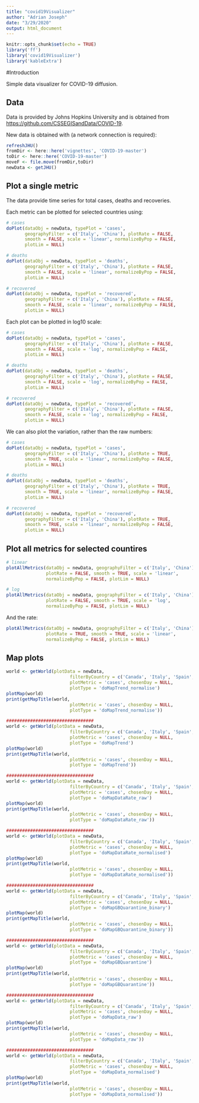 ```yaml
---
title: "covid19Visualizer"
author: "Adrian Joseph"
date: "3/29/2020"
output: html_document
---
```



```r
knitr::opts_chunk$set(echo = TRUE)
library('ff')
library('covid19Visualizer')
library('kableExtra')
```

#Introduction

Simple data visualizer for COVID-19 diffusion.

## Data

Data is provided by Johns Hopkins University and is obtained from <https://github.com/CSSEGISandData/COVID-19>.

New data is obtained with (a network connection is required):

```r
refreshJHU()
fromDir <- here::here('vignettes', 'COVID-19-master')
toDir <- here::here('COVID-19-master')
moveF <- file.move(fromDir,toDir)
newData <- getJHU()
```

## Plot a single metric

The data provide time series for total cases, deaths and recoveries.

Each metric can be plotted for selected countries using:

```r
# cases
doPlot(dataObj = newData, typePlot = 'cases',
       geographyFilter = c('Italy', 'China'), plotRate = FALSE,
       smooth = FALSE, scale = 'linear', normalizeByPop = FALSE,
       plotLim = NULL)

# deaths
doPlot(dataObj = newData, typePlot = 'deaths',
       geographyFilter = c('Italy', 'China'), plotRate = FALSE,
       smooth = FALSE, scale = 'linear', normalizeByPop = FALSE,
       plotLim = NULL)

# recovered
doPlot(dataObj = newData, typePlot = 'recovered',
       geographyFilter = c('Italy', 'China'), plotRate = FALSE,
       smooth = FALSE, scale = 'linear', normalizeByPop = FALSE,
       plotLim = NULL)
```

Each plot can be plotted in log10 scale:
```r
# cases
doPlot(dataObj = newData, typePlot = 'cases',
       geographyFilter = c('Italy', 'China'), plotRate = FALSE,
       smooth = FALSE, scale = 'log', normalizeByPop = FALSE,
       plotLim = NULL)

# deaths
doPlot(dataObj = newData, typePlot = 'deaths',
       geographyFilter = c('Italy', 'China'), plotRate = FALSE,
       smooth = FALSE, scale = 'log', normalizeByPop = FALSE,
       plotLim = NULL)

# recovered
doPlot(dataObj = newData, typePlot = 'recovered',
       geographyFilter = c('Italy', 'China'), plotRate = FALSE,
       smooth = FALSE, scale = 'log', normalizeByPop = FALSE,
       plotLim = NULL)
```

We can also plot the variation, rather than the raw numbers:
```r
# cases
doPlot(dataObj = newData, typePlot = 'cases',
       geographyFilter = c('Italy', 'China'), plotRate = TRUE,
       smooth = TRUE, scale = 'linear', normalizeByPop = FALSE,
       plotLim = NULL)

# deaths
doPlot(dataObj = newData, typePlot = 'deaths',
       geographyFilter = c('Italy', 'China'), plotRate = TRUE,
       smooth = TRUE, scale = 'linear', normalizeByPop = FALSE,
       plotLim = NULL)

# recovered
doPlot(dataObj = newData, typePlot = 'recovered',
       geographyFilter = c('Italy', 'China'), plotRate = TRUE,
       smooth = TRUE, scale = 'linear', normalizeByPop = FALSE,
       plotLim = NULL)
```

## Plot all metrics for selected countires

```r
# linear
plotAllMetrics(dataObj = newData, geographyFilter = c('Italy', 'China'),
               plotRate = FALSE, smooth = TRUE, scale = 'linear',
               normalizeByPop = FALSE, plotLim = NULL)

# log
plotAllMetrics(dataObj = newData, geographyFilter = c('Italy', 'China'),
               plotRate = FALSE, smooth = TRUE, scale = 'log',
               normalizeByPop = FALSE, plotLim = NULL)
```

And the rate:

```r
plotAllMetrics(dataObj = newData, geographyFilter = c('Italy', 'China'),
               plotRate = TRUE, smooth = TRUE, scale = 'linear',
               normalizeByPop = FALSE, plotLim = NULL)
```

## Map plots

```r
world <- getWorld(plotData = newData,
                        filterByCountry = c('Canada', 'Italy', 'Spain', 'Brazil'),
                        plotMetric = 'cases', chosenDay = NULL,
                        plotType = 'doMapTrend_normalise')
plotMap(world)
print(getMapTitle(world,
                        plotMetric = 'cases', chosenDay = NULL,
                        plotType = 'doMapTrend_normalise'))

#################################
world <- getWorld(plotData = newData,
                        filterByCountry = c('Canada', 'Italy', 'Spain', 'Brazil'),
                        plotMetric = 'cases', chosenDay = NULL,
                        plotType = 'doMapTrend')
plotMap(world)
print(getMapTitle(world,
                        plotMetric = 'cases', chosenDay = NULL,
                        plotType = 'doMapTrend'))

#################################
world <- getWorld(plotData = newData,
                        filterByCountry = c('Canada', 'Italy', 'Spain', 'Brazil'),
                        plotMetric = 'cases', chosenDay = NULL,
                        plotType = 'doMapDataRate_raw')
plotMap(world)
print(getMapTitle(world,
                        plotMetric = 'cases', chosenDay = NULL,
                        plotType = 'doMapDataRate_raw'))

#################################
world <- getWorld(plotData = newData,
                        filterByCountry = c('Canada', 'Italy', 'Spain', 'Brazil'),
                        plotMetric = 'cases', chosenDay = NULL,
                        plotType = 'doMapDataRate_normalised')
plotMap(world)
print(getMapTitle(world,
                        plotMetric = 'cases', chosenDay = NULL,
                        plotType = 'doMapDataRate_normalised'))

#################################
world <- getWorld(plotData = newData,
                        filterByCountry = c('Canada', 'Italy', 'Spain', 'Brazil'),
                        plotMetric = 'cases', chosenDay = NULL,
                        plotType = 'doMapGBQuarantine_binary')
plotMap(world)
print(getMapTitle(world,
                        plotMetric = 'cases', chosenDay = NULL,
                        plotType = 'doMapGBQuarantine_binary'))

#################################
world <- getWorld(plotData = newData,
                        filterByCountry = c('Canada', 'Italy', 'Spain', 'Brazil'),
                        plotMetric = 'cases', chosenDay = NULL,
                        plotType = 'doMapGBQuarantine')
plotMap(world)
print(getMapTitle(world,
                        plotMetric = 'cases', chosenDay = NULL,
                        plotType = 'doMapGBQuarantine'))

#################################
world <- getWorld(plotData = newData,
                        filterByCountry = c('Canada', 'Italy', 'Spain', 'Brazil'),
                        plotMetric = 'cases', chosenDay = NULL,
                        plotType = 'doMapData_raw')
plotMap(world)
print(getMapTitle(world,
                        plotMetric = 'cases', chosenDay = NULL,
                        plotType = 'doMapData_raw'))

#################################
world <- getWorld(plotData = newData,
                        filterByCountry = c('Canada', 'Italy', 'Spain', 'Brazil'),
                        plotMetric = 'cases', chosenDay = NULL,
                        plotType = 'doMapData_normalised')
plotMap(world)
print(getMapTitle(world,
                        plotMetric = 'cases', chosenDay = NULL,
                        plotType = 'doMapData_normalised'))


```

